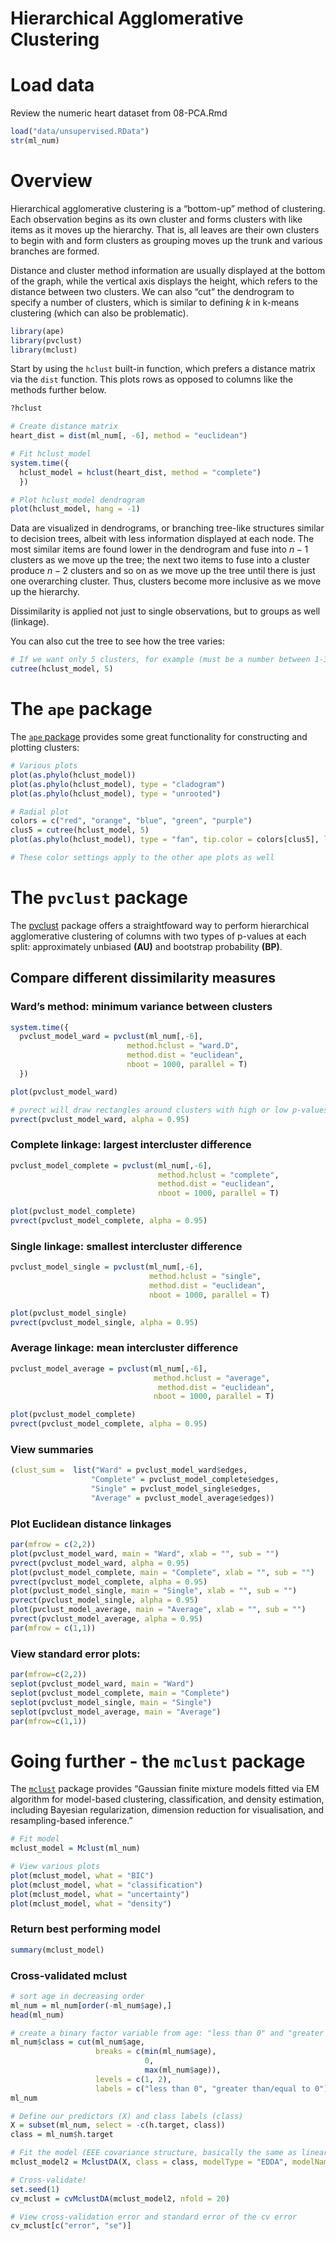 # Hierarchical Agglomerative Clustering

# Load data

Review the numeric heart dataset from 08-PCA.Rmd

```r
load("data/unsupervised.RData")
str(ml_num)
```

# Overview

Hierarchical agglomerative clustering is a "bottom-up" method of clustering. Each observation begins as its own cluster and forms clusters with like items as it moves up the hierarchy. That is, all leaves are their own clusters to begin with and form clusters as grouping moves up the trunk and various branches are formed.  

Distance and cluster method information are usually displayed at the bottom of the graph, while the vertical axis displays the height, which refers to the distance between two clusters. We can also "cut" the dendrogram to specify a number of clusters, which is similar to defining _k_ in k-means clustering (which can also be problematic).  

```r
library(ape)
library(pvclust)
library(mclust)
```

Start by using the `hclust` built-in function, which prefers a distance matrix via the `dist` function. This plots rows as opposed to columns like the methods further below. 

```r
?hclust

# Create distance matrix
heart_dist = dist(ml_num[, -6], method = "euclidean")

# Fit hclust_model
system.time({
  hclust_model = hclust(heart_dist, method = "complete")
  })

# Plot hclust_model dendrogram
plot(hclust_model, hang = -1)
```

Data are visualized in dendrograms, or branching tree-like structures similar to decision trees, albeit with less information displayed at each node. The most similar items are found lower in the dendrogram and fuse into $n-1$ clusters as we move up the tree; the next two items to fuse into a cluster produce $n-2$ clusters and so on as we move up the tree until there is just one overarching cluster. Thus, clusters become more inclusive as we move up the hierarchy.  

Dissimilarity is applied not just to single observations, but to groups as well (linkage). 

You can also cut the tree to see how the tree varies:
```r
# If we want only 5 clusters, for example (must be a number between 1-303), since ml_num has 303 observations:
cutree(hclust_model, 5) 
```

# The `ape` package

The [`ape` package](https://cran.r-project.org/web/packages/ape/index.html) provides some great functionality for constructing and plotting clusters:
```r
# Various plots
plot(as.phylo(hclust_model))
plot(as.phylo(hclust_model), type = "cladogram")
plot(as.phylo(hclust_model), type = "unrooted")

# Radial plot
colors = c("red", "orange", "blue", "green", "purple")
clus5 = cutree(hclust_model, 5)
plot(as.phylo(hclust_model), type = "fan", tip.color = colors[clus5], lwd = 2, cex = 1)

# These color settings apply to the other ape plots as well
```

# The `pvclust` package
The [pvclust](http://stat.sys.i.kyoto-u.ac.jp/prog/pvclust/) package offers a straightfoward way to perform hierarchical agglomerative clustering of columns with two types of p-values at each split: approximately unbiased **(AU)** and bootstrap probability **(BP)**. 

## Compare different dissimilarity measures

### Ward's method: minimum variance between clusters

```r
system.time({
  pvclust_model_ward = pvclust(ml_num[,-6],
                          method.hclust = "ward.D",
                          method.dist = "euclidean",
                          nboot = 1000, parallel = T)
  })

plot(pvclust_model_ward)

# pvrect will draw rectangles around clusters with high or low p-values
pvrect(pvclust_model_ward, alpha = 0.95)
```

### Complete linkage: largest intercluster difference

```r
pvclust_model_complete = pvclust(ml_num[,-6],
                                 method.hclust = "complete",
                                 method.dist = "euclidean",
                                 nboot = 1000, parallel = T)

plot(pvclust_model_complete)
pvrect(pvclust_model_complete, alpha = 0.95)
```

### Single linkage: smallest intercluster difference

```r
pvclust_model_single = pvclust(ml_num[,-6],
                               method.hclust = "single",
                               method.dist = "euclidean",
                               nboot = 1000, parallel = T)

plot(pvclust_model_single)
pvrect(pvclust_model_single, alpha = 0.95)
```

### Average linkage: mean intercluster difference

```r
pvclust_model_average = pvclust(ml_num[,-6],
                                method.hclust = "average",
                                 method.dist = "euclidean",
                                nboot = 1000, parallel = T)

plot(pvclust_model_complete)
pvrect(pvclust_model_complete, alpha = 0.95)
```

### View summaries

```r
(clust_sum =  list("Ward" = pvclust_model_ward$edges,
                  "Complete" = pvclust_model_complete$edges,
                  "Single" = pvclust_model_single$edges,
                  "Average" = pvclust_model_average$edges))
```

### Plot Euclidean distance linkages

```r
par(mfrow = c(2,2))
plot(pvclust_model_ward, main = "Ward", xlab = "", sub = "")
pvrect(pvclust_model_ward, alpha = 0.95)
plot(pvclust_model_complete, main = "Complete", xlab = "", sub = "")
pvrect(pvclust_model_complete, alpha = 0.95)
plot(pvclust_model_single, main = "Single", xlab = "", sub = "")
pvrect(pvclust_model_single, alpha = 0.95)
plot(pvclust_model_average, main = "Average", xlab = "", sub = "")
pvrect(pvclust_model_average, alpha = 0.95)
par(mfrow = c(1,1))
```

### View standard error plots:
```r
par(mfrow=c(2,2))
seplot(pvclust_model_ward, main = "Ward")
seplot(pvclust_model_complete, main = "Complete")
seplot(pvclust_model_single, main = "Single")
seplot(pvclust_model_average, main = "Average")
par(mfrow=c(1,1))
```

# Going further - the `mclust` package
The [`mclust`](https://cran.r-project.org/web/packages/mclust/index.html) package provides "Gaussian finite mixture models fitted via EM algorithm for model-based clustering, classification, and density estimation, including Bayesian regularization, dimension reduction for visualisation, and resampling-based inference."

```r
# Fit model
mclust_model = Mclust(ml_num)

# View various plots
plot(mclust_model, what = "BIC") 
plot(mclust_model, what = "classification")
plot(mclust_model, what = "uncertainty")
plot(mclust_model, what = "density")
```

### Return best performing model
```r
summary(mclust_model)
```

### Cross-validated mclust
```r
# sort age in decreasing order
ml_num = ml_num[order(-ml_num$age),]
head(ml_num)

# create a binary factor variable from age: "less than 0" and "greater than/equal to 0"
ml_num$class = cut(ml_num$age, 
                   breaks = c(min(ml_num$age), 
                              0, 
                              max(ml_num$age)),
                   levels = c(1, 2),
                   labels = c("less than 0", "greater than/equal to 0"))
ml_num

# Define our predictors (X) and class labels (class)
X = subset(ml_num, select = -c(h.target, class))
class = ml_num$h.target

# Fit the model (EEE covariance structure, basically the same as linear discriminant analysis)
mclust_model2 = MclustDA(X, class = class, modelType = "EDDA", modelNames = "EEE")

# Cross-validate!
set.seed(1)
cv_mclust = cvMclustDA(mclust_model2, nfold = 20)

# View cross-validation error and standard error of the cv error
cv_mclust[c("error", "se")]
```
